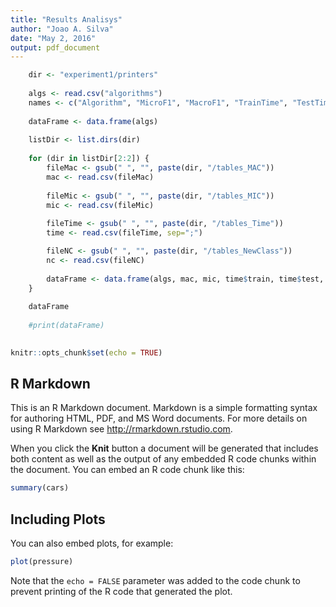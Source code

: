 ```yaml
---
title: "Results Analisys"
author: "Joao A. Silva"
date: "May 2, 2016"
output: pdf_document
---
```


```r

    dir <- "experiment1/printers"
    
    algs <- read.csv("algorithms")
    names <- c("Algorithm", "MicroF1", "MacroF1", "TrainTime", "TestTime", "NumNewClasses")
    
    dataFrame <- data.frame(algs)
    
    listDir <- list.dirs(dir)
    
    for (dir in listDir[2:2]) {
        fileMac <- gsub(" ", "", paste(dir, "/tables_MAC"))
        mac <- read.csv(fileMac)
        
        fileMic <- gsub(" ", "", paste(dir, "/tables_MIC"))
        mic <- read.csv(fileMic)
      
        fileTime <- gsub(" ", "", paste(dir, "/tables_Time"))
        time <- read.csv(fileTime, sep=";")

        fileNC <- gsub(" ", "", paste(dir, "/tables_NewClass"))
        nc <- read.csv(fileNC)
      
        dataFrame <- data.frame(algs, mac, mic, time$train, time$test, nc)
    }
    
    dataFrame
    
    #print(dataFrame)
    

```




```r
knitr::opts_chunk$set(echo = TRUE)
```

## R Markdown

This is an R Markdown document. Markdown is a simple formatting syntax for authoring HTML, PDF, and MS Word documents. For more details on using R Markdown see <http://rmarkdown.rstudio.com>.

When you click the **Knit** button a document will be generated that includes both content as well as the output of any embedded R code chunks within the document. You can embed an R code chunk like this:

```r
summary(cars)
```

## Including Plots

You can also embed plots, for example:

```r
plot(pressure)
```

Note that the `echo = FALSE` parameter was added to the code chunk to prevent printing of the R code that generated the plot.
